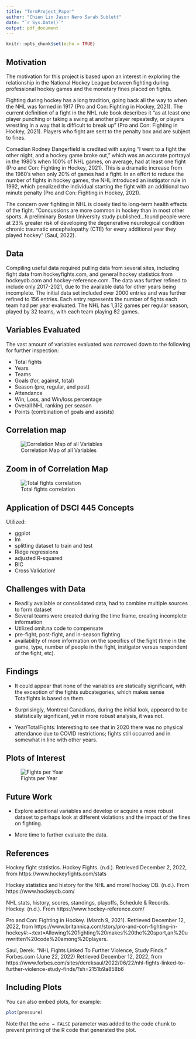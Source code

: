 ```yaml
---
title: "TermProject_Paper"
author: "Chien Lin Jason Nero Sarah Sublett"
date: "`r Sys.Date()`"
output: pdf_document
---
```


```r
knitr::opts_chunk$set(echo = TRUE)
```

## Motivation

  The motivation for this project is based upon an interest in exploring the relationship in the National Hockey League between fighting during professional hockey games and the monetary fines placed on fights. 
  
  Fighting during hockey has a long tradition, going back all the way to when the NHL was formed in 1917 (Pro and Con: Fighting in Hockey, 2021). The current definition of a fight in the NHL rule book describes it "as at least one player punching or taking a swing at another player repeatedly, or players wrestling in a way that is difficult to break up" (Pro and Con: Fighting in Hockey, 2021). Players who fight are sent to the penalty box and are subject to fines.
  
  Comedian Rodney Dangerfield is credited with saying “I went to a fight the other night, and a hockey game broke out,” which was an accurate portrayal in the 1980's when 100% of NHL games, on average, had at least one fight (Pro and Con: Fighting in Hockey, 2021). This is a dramatic increase from the 1960's when only 20% of games had a fight. In an effort to reduce the number of fights in hockey games, the NHL introduced an instigator rule in 1992, which penalized the individual starting the fight with an additional two minute penalty (Pro and Con: Fighting in Hockey, 2021).
  
  The concern over fighting in NHL is closely tied to long-term health effects of the fight. "Concussions are more common in hockey than in most other sports. A preliminary Boston University study published...found people were at 23% greater risk of developing the degenerative neurological condition chronic traumatic encephalopathy (CTE) for every additional year they played hockey" (Saul, 2022).

## Data

  Compiling useful data required pulling data from several sites, including fight data from hockeyfights.com, and general hockey statistics from hockeydb.com and hockey-reference.com. The data was further refined to include only 2017-2021, due to the available data for other years being incomplete. The initial data set included over 2000 entries and was further refined to 156 entries. Each entry represents the number of fights each team had per year evaluated. The NHL has 1,312 games per regular season, played by 32 teams, with each team playing 82 games.

## Variables Evaluated

The vast amount of variables evaluated was narrowed down to the following for further inspection:

* Total fights
* Years
* Teams
* Goals (for, against, total)
* Season (pre, regular, and post)
* Attendance
* Win, Loss, and Win/loss percentage
* Overall NHL ranking per season
* Points (combination of goals and assists)


## Correlation map

![Correlation Map of all Variables](cormap.png)


## Zoom in of Correlation Map 

![Total fights correlation](cormap_reduced.png)

## Application of DSCI 445 Concepts

Utilized:
<br>

* ggplot
* lm
* splitting dataset to train and test
* Ridge regressions
* adjusted R-squared
* BIC
* Cross Validation!

## Challenges with Data

* Readily available or consolidated data, had to combine multiple sources to form dataset
* Several teams were created during the time frame, creating incomplete information
* Utilized omit.na code to compensate
* pre-fight, post-fight, and in-season fighting
* availability of more information on the specifics of the fight (time in the game, type, number of people in the fight, instigator versus respondent of the fight, etc).

## Findings

* It could appear that none of the variables are statically significant, with the exception of the fights subcategories, which makes sense Totalfights is based on them. 

* Surprisingly, Montreal Canadians, during the initial look, appeared to be statistically significant, yet in more robust analysis, it was not. 

* Year/TotalFights: Interesting to see that in 2020 there was no physical attendance due to COVID restrictions; fights still occurred and in somewhat in line with other years.

## Plots of Interest

![Fights per Year](tfyear_plot.png)

## Future Work

* Explore additional variables and develop or acquire a more robust dataset to perhaps look at different violations and the impact of the fines on fighting. 

* More time to further evaluate the data.




## References

Hockey fight statistics. Hockey Fights. (n.d.). Retrieved December 2, 2022, from https://www.hockeyfights.com/stats 

Hockey statistics and history for the NHL and more! hockey DB. (n.d.). From https://www.hockeydb.com/ 

NHL stats, history, scores, standings, playoffs, Schedule &amp; Records. Hockey. (n.d.). From https://www.hockey-reference.com/ 

Pro and Con: Fighting in Hockey. (March 9, 2021). Retrieved December 12, 2022, from https://www.britannica.com/story/pro-and-con-fighting-in-hockey#:~:text=Allowing%20fighting%20makes%20the%20sport,an%20unwritten%20code%20among%20players.

Saul, Derek. "NHL Fights Linked To Further Violence, Study Finds." Forbes.com (June 22, 2022) Retrieved December 12, 2022, from https://www.forbes.com/sites/dereksaul/2022/06/22/nhl-fights-linked-to-further-violence-study-finds/?sh=2151b9a858b6






## Including Plots

You can also embed plots, for example:

```r
plot(pressure)
```

Note that the `echo = FALSE` parameter was added to the code chunk to prevent printing of the R code that generated the plot.

